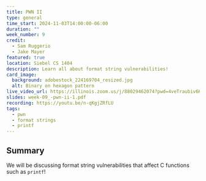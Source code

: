 ```yaml
---
title: PWN II
type: general
time_start: 2024-11-03T14:00:00-06:00
duration: ""
week_number: 9
credit:
  - Sam Ruggerio
  - Jake Mayer
featured: true
location: Siebel CS 1404
description: Learn all about format string vulnerabilities!
card_image:
  background: adobestock_224169704_resized.jpg
  alt: Binary on hexagon pattern
live_video_url: https://illinois.zoom.us/j/88029462074?pwd=4veTraubiv6KoW0yvpCeOno62XbHBI.1
slides: week-09_-pwn-ii-1.pdf
recording: https://youtu.be/n-qKgjZRfLU
tags:
  - pwn
  - format strings
  - printf
---
```

## Summary

We will be discussing format string vulnerabilities that affect C functions such as `printf`!
